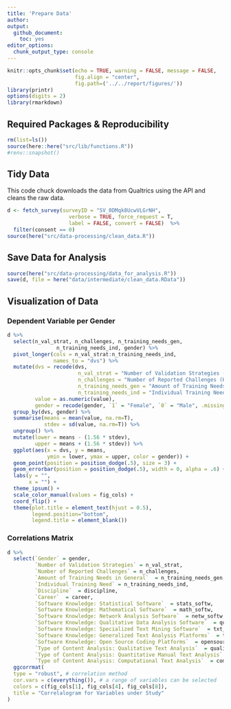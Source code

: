 ```yaml
---
title: 'Prepare Data'
author: 
output: 
  github_document:
    toc: yes
editor_options: 
  chunk_output_type: console
---
```


```r
knitr::opts_chunk$set(echo = TRUE, warning = FALSE, message = FALSE,
                      fig.align = "center",
                      fig.path=('../../report/figures/'))
library(printr)
options(digits = 2)
library(rmarkdown)
```

## Required Packages &amp; Reproducibility
```r
rm(list=ls())
source(here::here("src/lib/functions.R"))
#renv::snapshot()
```

## Tidy Data
This code chuck downloads the data from Qualtrics using the API and cleans the raw data.

```r
d <- fetch_survey(surveyID = "SV_0DMqk8UcwVLGrNH", 
                    verbose = TRUE, force_request = T,
                    label = FALSE, convert = FALSE)  %>%
  filter(consent == 0)
source(here("src/data-processing/clean_data.R"))
```

## Save Data for Analysis
```r
source(here("src/data-processing/data_for_analysis.R"))
save(d, file = here("data/intermediate/clean_data.RData"))
```

## Visualization of Data

### Dependent Variable per Gender
```r
d %>%
  select(n_val_strat, n_challenges, n_training_needs_gen, 
                n_training_needs_ind, gender) %>%
  pivot_longer(cols = n_val_strat:n_training_needs_ind,
               names_to = "dvs") %>%
  mutate(dvs = recode(dvs,
                       n_val_strat = "Number of Validation Strategies (H1a) \n Scale: 0 - 6",
                       n_challenges = "Number of Reported Challenges (H1b) \n Scale: 0 - 15",
                       n_training_needs_gen = "Amount of Training Needs in General (H2a) \n Scale: 0 - 4",
                       n_training_needs_ind = "Individual Training Need (H2b) \n Scale: 0 - 1"),
         value = as.numeric(value),
         gender = recode(gender, `1` = "Female", `0` = "Male", .missing = "Male", .default = "Male")) %>%
  group_by(dvs, gender) %>%
  summarise(means = mean(value, na.rm=T),
            stdev = sd(value, na.rm=T)) %>%
  ungroup() %>% 
  mutate(lower = means - (1.56 * stdev),
         upper = means + (1.56 * stdev)) %>% 
  ggplot(aes(x = dvs, y = means,
             ymin = lower, ymax = upper, color = gender)) +
  geom_point(position = position_dodge(.5), size = 3) + 
  geom_errorbar(position = position_dodge(.5), width = 0, alpha = .6) +
  labs(y = "", 
       x = "") +
  theme_ipsum() +
  scale_color_manual(values = fig_cols) +
  coord_flip() +
  theme(plot.title = element_text(hjust = 0.5),
        legend.position="bottom",
        legend.title = element_blank()) 
```

### Correlations Matrix
```r
d %>%
  select(`Gender` = gender,
         `Number of Validation Strategies` = n_val_strat,
         `Number of Reported Challenges` = n_challenges,
         `Amount of Training Needs in General`  = n_training_needs_gen,
         `Individual Training Need` = n_training_needs_ind,
         `Discipline`  = discipline,
         `Career`  = career,
         `Software Knowledge: Statistical Software`  = stats_softw,
         `Software Knowledge: Mathematical Software`  = math_softw,
         `Software Knowledge: Network Analysis Software`  = netw_softw,
         `Software Knowledge: Qualitative Data Analysis Software`  = quali_softw,
         `Software Knowledge: Specialized Text Mining Software`  = txt_softw,
         `Software Knowledge: Generalized Text Analysis Platforms`  = txt_platf,
         `Software Knowledge: Open Source Coding Platforms`  = opensource_platf,
         `Type of Content Analysis: Qualitative Text Analysis`  = quali_txt,
         `Type of Content Analysis: Quantitative Manual Text Analysis`  = man_txt,
         `Type of Content Analysis: Computational Text Analysis`  = comp_txt) %>%
  ggcorrmat(
  type = "robust", # correlation method
  cor.vars = c(everything()), # a range of variables can be selected
  colors = c(fig_cols[1], fig_cols[4], fig_cols[8]),
  title = "Correlalogram for Variables under Study"
)
```
